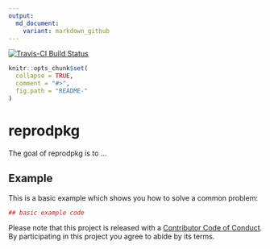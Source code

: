 ```yaml
---
output:
  md_document:
    variant: markdown_github
---
```


[![Travis-CI Build Status](https://travis-ci.org/dakni/reprodpkg.svg?branch=master)](https://travis-ci.org/dakni/reprodpkg)

<!-- README.md is generated from README.Rmd. Please edit that file -->

```r
knitr::opts_chunk$set(
  collapse = TRUE,
  comment = "#>",
  fig.path = "README-"
)
```

# reprodpkg

The goal of reprodpkg is to ...

## Example

This is a basic example which shows you how to solve a common problem:

```r
## basic example code
```

Please note that this project is released with a [Contributor Code of Conduct](CONDUCT.md). By participating in this project you agree to abide by its terms.

